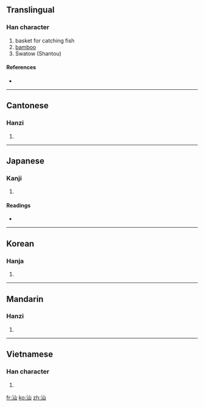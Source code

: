 ==Translingual==

===Han character===
{{Han char|rn=85|rad=水|as=03|sn=6|four=3217<sub>0</sub>|canj=水山 (EU)}}

# basket for catching fish
# [[bamboo]]
# Swatow (Shantou)

====References====
* {{Han ref|kx=0605.090|dkj=17128|dj=0999.020|hdz=31552.030|uh=6C55|ud=27733|bh=A6C2|bd=42690}}

----

==Cantonese==

===Hanzi===
{{yue-hanzi|jyut=|y=saan3}}

# {{defn|Cantonese}}

----

==Japanese==

===Kanji===
{{ja-kanji|grade=|rs=水03}}

# {{defn|Japanese}}

====Readings====
* {{ja-readings|on=[[さん]] (san)|kun=[[すくいあみ]] (sukuiami)}}

----

==Korean==

===Hanja===
{{ko-hanja|hangeul=산|eumhun=|rv=san|mr=san|y=san}}

# {{defn|Korean}}

----

==Mandarin==

===Hanzi===
{{cmn-hanzi|pin=[[shàn]] ([[shan4]])|wg=shan<sup>4</sup>}}

# {{defn|Mandarin}}

----

==Vietnamese==

===Han character===
{{vi-hantu|khung}}

# {{defn|Vietnamese}}

[[fr:汕]]
[[ko:汕]]
[[zh:汕]]